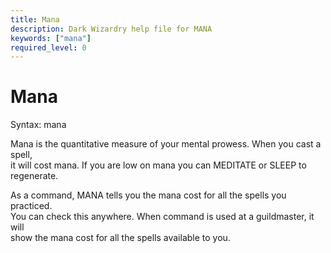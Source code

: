 ```yaml
---
title: Mana
description: Dark Wizardry help file for MANA
keywords: ["mana"]
required_level: 0
---
```


# Mana

Syntax: mana  

Mana is the quantitative measure of your mental prowess. When you cast a spell,  
it will cost mana. If you are low on mana you can MEDITATE or SLEEP to  
regenerate.  

As a command, MANA tells you the mana cost for all the spells you practiced.  
You can check this anywhere.  When command is used at a guildmaster, it will  
show the mana cost for all the spells available to you.